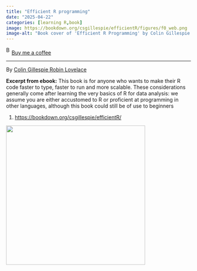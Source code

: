 ```yaml
---
title: "Efficient R programming"
date: "2025-04-22"
categories: [learning R,book]
image: https://bookdown.org/csgillespie/efficientR/figures/f0_web.png
image-alt: "Book cover of 'Efficient R Programming' by Colin Gillespie and Robin Lovelace, featuring a detailed black-and-white illustration of a heron above a red block with the book title and subtitle 'A Practical Guide to Smarter Programming,' published by O'Reilly."
---
```


<link href="https://fonts.googleapis.com/css?family=Cookie" rel="stylesheet"><a class="bmc-button" target="_blank" href="https://www.buymeacoffee.com/JoscelinRocha">![Buy me a coffee](https://cdn.buymeacoffee.com/buttons/bmc-new-btn-logo.svg){alt="Buy me a coffee" width="15" height="21"}Buy me a coffee</a>

------------------------------------------------------------------------

By [Colin Gillespie Robin Lovelace](https://bookdown.org/csgillespie/efficientR/)

**Excerpt from ebook:** This book is for anyone who wants to make their R code faster to type, faster to run and more scalable. These considerations generally come after learning the very basics of R for data analysis: we assume you are either accustomed to R or proficient at programming in other languages, although this book could still be of use to beginners

1.  <https://bookdown.org/csgillespie/efficientR/>

![](https://bookdown.org/csgillespie/efficientR/figures/f0_web.png){width="379"}
